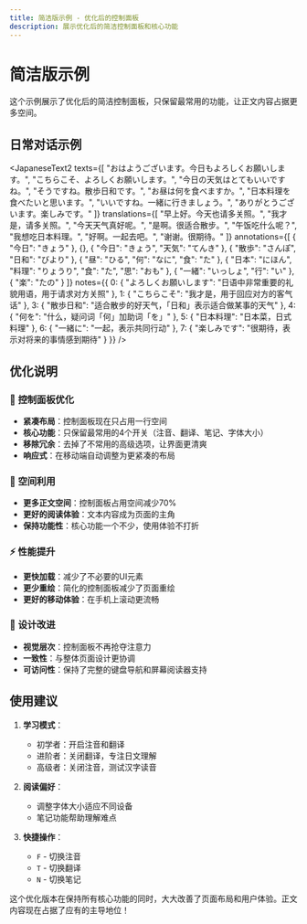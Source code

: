 ```yaml
---
title: 简洁版示例 - 优化后的控制面板
description: 展示优化后的简洁控制面板和核心功能
---
```



# 简洁版示例

这个示例展示了优化后的简洁控制面板，只保留最常用的功能，让正文内容占据更多空间。

## 日常对话示例

<JapaneseText2
    texts={[
        "おはようございます。今日もよろしくお願いします。",
        "こちらこそ、よろしくお願いします。",
        "今日の天気はとてもいいですね。",
        "そうですね。散歩日和です。",
        "お昼は何を食べますか。",
        "日本料理を食べたいと思います。",
        "いいですね。一緒に行きましょう。",
        "ありがとうございます。楽しみです。"
    ]}
    translations={[
        "早上好。今天也请多关照。",
        "我才是，请多关照。",
        "今天天气真好呢。",
        "是啊。很适合散步。",
        "午饭吃什么呢？",
        "我想吃日本料理。",
        "好啊。一起去吧。",
        "谢谢。很期待。"
    ]}
    annotations={[
        {
            "今日": "きょう"
        },
        {},
        {
            "今日": "きょう",
            "天気": "てんき"
        },
        {
            "散歩": "さんぽ",
            "日和": "びより"
        },
        {
            "昼": "ひる",
            "何": "なに",
            "食": "た"
        },
        {
            "日本": "にほん",
            "料理": "りょうり",
            "食": "た",
            "思": "おも"
        },
        {
            "一緒": "いっしょ",
            "行": "い"
        },
        {
            "楽": "たの"
        }
    ]}
    notes={{
        0: {
            "よろしくお願いします": "日语中非常重要的礼貌用语，用于请求对方关照"
        },
        1: {
            "こちらこそ": "我才是，用于回应对方的客气话"
        },
        3: {
            "散歩日和": "适合散步的好天气，「日和」表示适合做某事的天气"
        },
        4: {
            "何を": "什么，疑问词「何」加助词「を」"
        },
        5: {
            "日本料理": "日本菜，日式料理"
        },
        6: {
            "一緒に": "一起，表示共同行动"
        },
        7: {
            "楽しみです": "很期待，表示对将来的事情感到期待"
        }
    }}
/>

## 优化说明

### 🎯 **控制面板优化**
- **紧凑布局**：控制面板现在只占用一行空间
- **核心功能**：只保留最常用的4个开关（注音、翻译、笔记、字体大小）
- **移除冗余**：去掉了不常用的高级选项，让界面更清爽
- **响应式**：在移动端自动调整为更紧凑的布局

### 📱 **空间利用**
- **更多正文空间**：控制面板占用空间减少70%
- **更好的阅读体验**：文本内容成为页面的主角
- **保持功能性**：核心功能一个不少，使用体验不打折

### ⚡ **性能提升**
- **更快加载**：减少了不必要的UI元素
- **更少重绘**：简化的控制面板减少了页面重绘
- **更好的移动体验**：在手机上滚动更流畅

### 🎨 **设计改进**
- **视觉层次**：控制面板不再抢夺注意力
- **一致性**：与整体页面设计更协调
- **可访问性**：保持了完整的键盘导航和屏幕阅读器支持

## 使用建议

1. **学习模式**：
   - 初学者：开启注音和翻译
   - 进阶者：关闭翻译，专注日文理解
   - 高级者：关闭注音，测试汉字读音

2. **阅读偏好**：
   - 调整字体大小适应不同设备
   - 笔记功能帮助理解难点

3. **快捷操作**：
   - `F` - 切换注音
   - `T` - 切换翻译  
   - `N` - 切换笔记

这个优化版本在保持所有核心功能的同时，大大改善了页面布局和用户体验。正文内容现在占据了应有的主导地位！